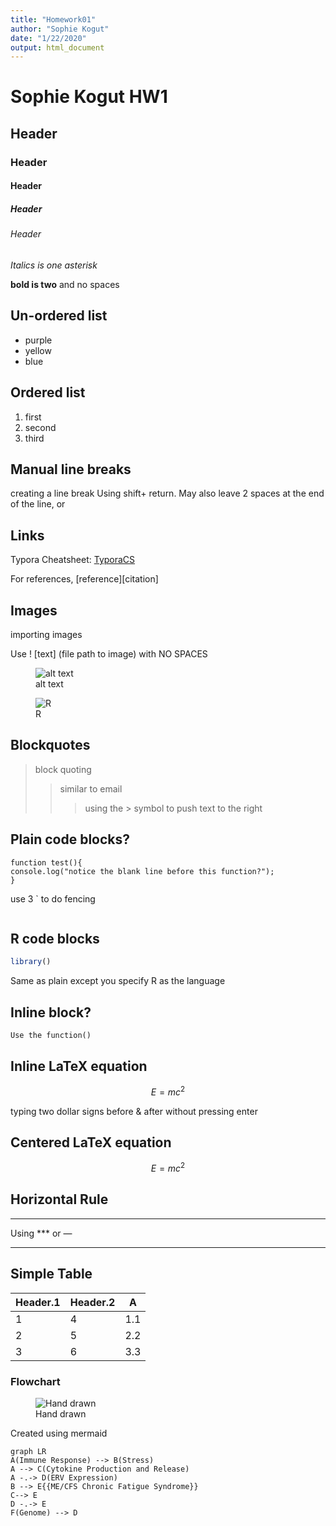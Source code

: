 ```yaml
---
title: "Homework01"
author: "Sophie Kogut"
date: "1/22/2020"
output: html_document
---
```

# Sophie Kogut HW1

## Header

### Header

#### Header

##### Header

###### Header

*Italics is one asterisk*

**bold is two** and no spaces

## Un-ordered list

* purple
* yellow
* blue

## Ordered list

1. first 
2. second
3. third



## Manual line breaks

creating a line 
break
Using shift+ return. May also leave 2 spaces at the end of the line, or <br/>

## Links

Typora Cheatsheet: [TyporaCS](https://support.typora.io/Markdown-Reference/#links)

For references, [reference][citation]

## Images

importing images

Use ! [text] (file path to image) with NO SPACES

![alt text](/Users/skogut/Desktop/CompBio/cham.jpg)

![R](/Users/skogut/Desktop/CompBio/IMG_4649.jpg)



## Blockquotes

> block quoting
>
> > similar to email 
> >
> > > using the > symbol to push text to the right

## Plain code blocks?

```
function test(){
console.log("notice the blank line before this function?");
}
```

use 3 ` to do fencing

```

```

## R code blocks

``` R
library()
```

Same as plain except you specify R as the language 

## Inline block?

` Use the function()`

## Inline LaTeX equation

$$ E=mc^2 $$

typing two dollar signs before & after without pressing enter

## Centered LaTeX equation

$$
E= mc^2
$$

## Horizontal Rule

***

Using *** or ---

---

## Simple Table

| Header.1 | Header.2 | A    |
| -------- | -------- | ---- |
| 1        | 4        | 1.1  |
| 2        | 5        | 2.2  |
| 3        | 6        | 3.3  |

### Flowchart

![Hand drawn](/Users/skogut/Desktop/CompBio/handflow.jpg)

Created using mermaid

```mermaid
graph LR
A(Immune Response) --> B(Stress) 
A --> C(Cytokine Production and Release)
A -.-> D(ERV Expression)
B --> E{{ME/CFS Chronic Fatigue Syndrome}}
C--> E
D -.-> E
F(Genome) --> D
```





















